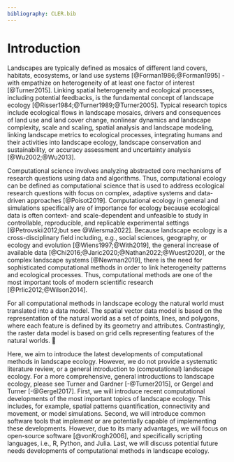```yaml
---
bibliography: CLER.bib
---
```


<!-- Person responsible: Hesselbarth -->

# Introduction

Landscapes are typically defined as mosaics of different land covers, habitats, ecosystems, or land use systems [@Forman1986;@Forman1995] - with empathize on heterogeneity of at least one factor of interest [@Turner2015].
Linking spatial heterogeneity and ecological processes, including potential feedbacks, is the fundamental concept of landscape ecology [@Risser1984;@Turner1989;@Turner2005].
Typical research topics include ecological flows in landscape mosaics, drivers and consequences of land use and land cover change, nonlinear dynamics and landscape complexity, scale and scaling, spatial analysis and landscape modeling, linking landscape metrics to ecological processes, integrating humans and their activities into landscape ecology, landscape conservation and sustainability, or accuracy assessment and uncertainty analysis [@Wu2002;@Wu2013].

Computational science involves analyzing abstracted core mechanisms of research questions using data and algorithms.
Thus, computational ecology can be defined as computational science that is used to address ecological research questions with focus on complex, adaptive systems and data-driven approaches [@Poisot2019].
Computational ecology in general and simulations specifically are of importance for ecology because ecological data is often context- and scale-dependent and unfeasible to study in controllable, reproducible, and replicable experimental settings [@Petrovskii2012;but see @Wiersma2022].
Because landscape ecology is a cross-disciplinary field including, e.g., social sciences, geography, or ecology and evolution [@Wiens1997;@With2019], the general increase of available data [@Chi2016;@Jaric2020;@Nathan2022;@Wuest2020], or the complex landscape systems [@Newman2019], there is the need for sophisticated computational methods in order to link heterogeneity patterns and ecological processes.
Thus, computational methods are one of the most important tools of modern scientific research [@Prlic2012;@Wilson2014].

For all computational methods in landscape ecology the natural world must translated into a data model.
The spatial vector data model is based on the representation of the natural world as a set of points, lines, and polygons, where each feature is defined by its geometry and attributes.
Contrastingly, the raster data model is based on grid cells representing features of the natural worlds.
<!-- MH: Flesh out a bit also using PPM and gradient model -->

Here, we aim to introduce the latest developments of computational methods in landscape ecology.
However, we do not provide a systematic literature review, or a general introduction to (computational) landscape ecology.
For a more comprehensive, general introductions to landscape ecology, please see Turner and Gardner [-@Turner2015], or Gergel and Turner [-@Gergel2017].
First, we will introduce recent computational developments of the most important topics of landscape ecology.
This includes, for example, spatial patterns quantification, connectivity and movement, or model simulations.
Second, we will introduce common software tools that implement or are potentially capable of implementing these developments.
However, due to its many advantages, we will focus on open-source software [@vonKrogh2006], and specifically scripting languages, i.e., R, Python, and Julia.
Last, we will discuss potential future needs developments of computational methods in landscape ecology.

